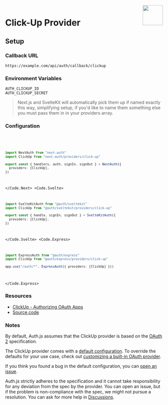
<img align="right" src="/img/providers/clickup.svg" height="64" width="64" />

# Click-Up Provider

## Setup

### Callback URL

```
https://example.com/api/auth/callback/clickup
```

### Environment Variables

```
AUTH_CLICKUP_ID
AUTH_CLICKUP_SECRET
```

> Next.js and SvelteKit will automatically pick them up if named exactly this way, simplifying
> setup, if you'd like to name them something else you must pass them in in your providers array.

### Configuration

<Code>
  <Code.Next>

```ts filename="/auth.ts"
import NextAuth from "next-auth"
import ClickUp from "next-auth/providers/click-up"

export const { handlers, auth, signIn, signOut } = NextAuth({
  providers: [ClickUp],
})
```

  </Code.Next>
  <Code.Svelte>

```ts filename="/src/auth.ts"
import SvelteKitAuth from "@auth/sveltekit"
import ClickUp from "@auth/sveltekit/providers/click-up"

export const { handle, signIn, signOut } = SvelteKitAuth({
  providers: [ClickUp],
})
```

  </Code.Svelte>
  <Code.Express>

```ts filename="/src/app.ts"
import ExpressAuth from "@auth/express"
import ClickUp from "@auth/express/providers/click-up"

app.use("/auth/*", ExpressAuth({ providers: [ClickUp] }))
```

  </Code.Express>
</Code>

### Resources

- [ClickUp - Authorizing OAuth Apps](https://clickup.com/api/developer-portal/authentication#oauth-flow)
- [Source code](https://github.com/nextauthjs/next-auth/blob/main/packages/core/src/providers/click-up.ts)

### Notes

By default, Auth.js assumes that the ClickUp provider is
based on the [OAuth 2](https://www.rfc-editor.org/rfc/rfc6749.html) specification.

<Callout type="info">

The ClickUp provider comes with a [default configuration](https://github.com/nextauthjs/next-auth/blob/main/packages/core/src/providers/click-up.ts).
To override the defaults for your use case, check out [customizing a built-in OAuth provider](https://authjs.dev/guides/providers/custom-provider#override-default-options).

</Callout>

If you think you found a bug in the default configuration, you can [open an issue](https://authjs.dev/new/provider-issue).

Auth.js strictly adheres to the specification and it cannot take responsibility for any deviation from
the spec by the provider. You can open an issue, but if the problem is non-compliance with the spec,
we might not pursue a resolution. You can ask for more help in [Discussions](https://authjs.dev/new/github-discussions).
